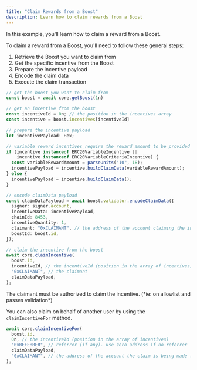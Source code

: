 ```yaml
---
title: "Claim Rewards from a Boost"
description: Learn how to claim rewards from a Boost
---
```

In this example, you'll learn how to claim a reward from a Boost.

To claim a reward from a Boost, you'll need to follow these general steps:

1. Retrieve the Boost you want to claim from
2. Get the specific incentive from the Boost
3. Prepare the incentive payload
4. Encode the claim data
5. Execute the claim transaction

```ts
// get the boost you want to claim from
const boost = await core.getBoost(1n)

// get an incentive from the boost
const incentiveId = 0n; // the position in the incentives array
const incentive = boost.incentives[incentiveId]

// prepare the incentive payload
let incentivePayload: Hex;

// variable reward incentives require the reward amount to be provided in buildClaimData
if (incentive instanceof ERC20VariableIncentive || 
    incentive instanceof ERC20VariableCriteriaIncentive) {
  const variableRewardAmount = parseUnits("10", 18);
  incentivePayload = incentive.buildClaimData(variableRewardAmount);
} else {
  incentivePayload = incentive.buildClaimData();
}

// encode claimData payload
const claimDataPayload = await boost.validator.encodeClaimData({
  signer: signer.account,
  incentiveData: incentivePayload,
  chainId: 8453,
  incentiveQuantity: 1,
  claimant: "0xCLAIMANT", // the address of the account claiming the incentive
  boostId: boost.id,
});

// claim the incentive from the boost
await core.claimIncentive(
  boost.id,
  incentiveId, // the incentiveId (position in the array of incentives)
  "0xCLAIMANT", // the claimant
  claimDataPayload,
);
```

<Warning>
  The claimant must be authorized to claim the incentive. (*ie: on allowlist and passes validation*)
</Warning>

You can also claim on behalf of another user by using the `claimIncentiveFor` method.

```ts
await core.claimIncentiveFor(
  boost.id,
  0n, // the incentiveId (position in the array of incentives)
  "0xREFERRER", // referrer (if any). use zero address if no referrer
  claimDataPayload,
  "0xCLAIMANT", // the address of the account the claim is being made for
);
```